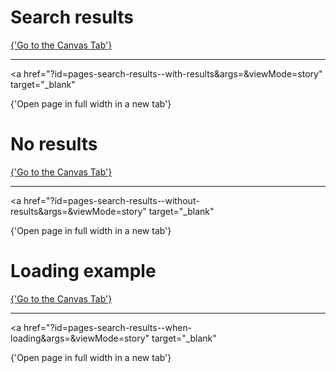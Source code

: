 
<Meta of={SearchresultsStories} />

# Search results

<Canvas of={SearchresultsStories.WithResults} />

<a href="?path=/story/pages-search-results--example">
  {'Go to the Canvas Tab'}
</a>

---

<a
  href="?id=pages-search-results--with-results&args=&viewMode=story"
  target="_blank"
>
  {'Open page in full width in a new tab'}
</a>

# No results

<Canvas of={SearchresultsStories.WithoutResults} />

<a href="?path=/story/pages-search-results--example">
  {'Go to the Canvas Tab'}
</a>

---

<a
  href="?id=pages-search-results--without-results&args=&viewMode=story"
  target="_blank"
>
  {'Open page in full width in a new tab'}
</a>

# Loading example

<a href="?path=/story/pages-search-results--example">
  {'Go to the Canvas Tab'}
</a>

---

<a
  href="?id=pages-search-results--when-loading&args=&viewMode=story"
  target="_blank"
>
  {'Open page in full width in a new tab'}
</a>

<Canvas of={SearchresultsStories.WhenLoading} />
